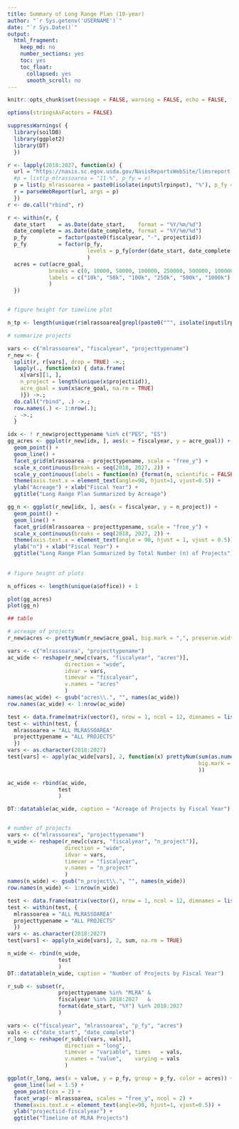 ---
title: Summary of Long Range Plan (10-year)
author: "`r Sys.getenv('USERNAME')`"
date: "`r Sys.Date()`"
output:
  html_fragment:
    keep_md: no
    number_sections: yes
    toc: yes
    toc_float:
      collapsed: yes
      smooth_scroll: no
---


```{r, echo = FALSE}
knitr::opts_chunk$set(message = FALSE, warning = FALSE, echo = FALSE, fig.width = 8)

options(stringsAsFactors = FALSE)
```

```{r load-packages}
suppressWarnings( {
  library(soilDB)
  library(ggplot2)
  library(DT)
  })
```

```{r load-data, eval = TRUE}

r <- lapply(2018:2027, function(x) {
  url = "https://nasis.sc.egov.usda.gov/NasisReportsWebSite/limsreport.aspx?report_name=get_project2_from_LIMS"
  #p = list(p_mlrassoarea = "11-%", p_fy = x)
  p = list(p_mlrassoarea = paste0(isolate(input$lrpinput), "%"), p_fy = x)
  r = parseWebReport(url, args = p)
  })
r <- do.call("rbind", r)

r <- within(r, {
  date_start    = as.Date(date_start,    format = "%Y/%m/%d")
  date_complete = as.Date(date_complete, format = "%Y/%m/%d")
  p_fy          = factor(paste0(fiscalyear, "-", projectiid))
  p_fy          = factor(p_fy,
                         levels = p_fy[order(date_start, date_complete, acre_goal, decreasing = TRUE)]
                         )
  acres = cut(acre_goal,
             breaks = c(0, 10000, 50000, 100000, 250000, 500000, 1000000),
             labels = c("10k", "50k", "100k", "250k", "500k", "1000k")
             )
  })


# figure height for timeline plot

n_tp <- length(unique(r$mlrassoarea[grepl(paste0("^", isolate(input$lrpinput)), r$mlrassoarea)])) / 2 * 5

```

```{r}

# summarize projects

vars <- c("mlrassoarea", "fiscalyear", "projecttypename")
r_new <- {
  split(r, r[vars], drop = TRUE) ->.;
  lapply(., function(x) { data.frame(
    x[vars][1, ],
    n_project = length(unique(x$projectiid)),
    acre_goal = sum(x$acre_goal, na.rm = TRUE)
    )}) ->.;
  do.call("rbind", .) ->.;
  row.names(.) <- 1:nrow(.);
  . ->.;
  }

idx <- ! r_new$projecttypename %in% c("PES", "ES")
gg_acres <- ggplot(r_new[idx, ], aes(x = fiscalyear, y = acre_goal)) +
  geom_point() +
  geom_line() +
  facet_grid(mlrassoarea ~ projecttypename, scale = "free_y") +
  scale_x_continuous(breaks = seq(2018, 2027, 2)) +
  scale_y_continuous(labels = function(n) {format(n, scientific = FALSE)}) +
  theme(axis.text.x = element_text(angle=90, hjust=1, vjust=0.5)) + 
  ylab("Acreage") + xlab("Fiscal Year") +
  ggtitle("Long Range Plan Summarized by Acreage")

gg_n <- ggplot(r_new[idx, ], aes(x = fiscalyear, y = n_project)) +
  geom_point() +
  geom_line() +
  facet_grid(mlrassoarea ~ projecttypename, scale = "free_y") +
  scale_x_continuous(breaks = seq(2018, 2027, 2)) + 
  theme(axis.text.x = element_text(angle = 90, hjust = 1, vjust = 0.5)) +
  ylab("n") + xlab("Fiscal Year") +
  ggtitle("Long Range Plan Summarized by Total Number (n) of Projects")
  
  
# figure height of plots

n_offices <- length(unique(a$office)) + 1

```

```{r}
plot(gg_acres)
plot(gg_n)
```

```{r}
## table

# acreage of projects
r_new$acres <- prettyNum(r_new$acre_goal, big.mark = ",", preserve.width = "common")

vars <- c("mlrassoarea", "projecttypename")
ac_wide <- reshape(r_new[c(vars, "fiscalyear", "acres")],
                  direction = "wide", 
                  idvar = vars,
                  timevar = "fiscalyear",
                  v.names = "acres"
                  )
names(ac_wide) <- gsub("acres\\.", "", names(ac_wide))
row.names(ac_wide) <- 1:nrow(ac_wide)

test <- data.frame(matrix(vector(), nrow = 1, ncol = 12, dimnames = list(c("1"), names(a_wide))), check.names = FALSE)
test <- within(test, {
  mlrassoarea = "ALL MLRASSOAREA"
  projecttypename = "ALL PROJECTS"
  })
vars <- as.character(2018:2027)
test[vars] <- apply(ac_wide[vars], 2, function(x) prettyNum(sum(as.numeric(gsub(",", "", x)), na.rm = TRUE), 
                                                            big.mark = ",", preserve.width = "common"
                                                            ))

ac_wide <- rbind(ac_wide,
                test
                )

DT::datatable(ac_wide, caption = "Acreage of Projects by Fiscal Year")


# number of projects
vars <- c("mlrassoarea", "projecttypename")
n_wide <- reshape(r_new[c(vars, "fiscalyear", "n_project")],
                  direction = "wide", 
                  idvar = vars,
                  timevar = "fiscalyear",
                  v.names = "n_project"
                  )
names(n_wide) <- gsub("n_project\\.", "", names(n_wide))
row.names(n_wide) <- 1:nrow(n_wide)

test <- data.frame(matrix(vector(), nrow = 1, ncol = 12, dimnames = list(c("1"), names(a_wide))), check.names = FALSE)
test <- within(test, {
  mlrassoarea = "ALL MLRASSOAREA"
  projecttypename = "ALL PROJECTS"
  })
vars <- as.character(2018:2027)
test[vars] <- apply(n_wide[vars], 2, sum, na.rm = TRUE)

n_wide <- rbind(n_wide,
                test
                )
DT::datatable(n_wide, caption = "Number of Projects by Fiscal Year")

```


```{r timeline, eval = TRUE, fig.height = n_tp}

r_sub <- subset(r, 
                projecttypename %in% "MLRA" & 
                fiscalyear %in% 2018:2027   &
                format(date_start, "%Y") %in% 2018:2027
                )

vars <- c("fiscalyear", "mlrassoarea", "p_fy", "acres")
vals <- c("date_start", "date_complete")
r_long <- reshape(r_sub[c(vars, vals)],
                  direction = "long",
                  timevar = "variable", times   = vals,
                  v.names = "value",    varying = vals
                  )

ggplot(r_long, aes(x = value, y = p_fy, group = p_fy, color = acres)) +
  geom_line(lwd = 1.5) +
  geom_point(cex = 2) +
  facet_wrap(~ mlrassoarea, scales = "free_y", ncol = 2) +
  theme(axis.text.x = element_text(angle=90, hjust=1, vjust=0.5)) + 
  ylab("projectiid-fiscalyear") +
  ggtitle("Timeline of MLRA Projects")

```

